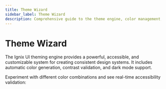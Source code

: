 ```yaml
---
title: Theme Wizard
sidebar_label: Theme Wizard
description: Comprehensive guide to the theme engine, color management, and accessibility validation
---
```



# Theme Wizard

The Ignix UI theming engine provides a powerful, accessible, and customizable system for creating consistent design systems. It includes automatic color generation, contrast validation, and dark mode support.

Experiment with different color combinations and see real-time accessibility validation:

<ThemePlayground />